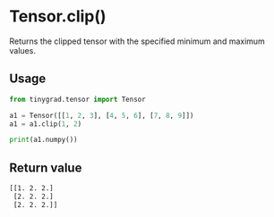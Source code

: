 # Tensor.clip()

Returns the clipped tensor with the specified minimum and maximum values.

## Usage
```python copy
from tinygrad.tensor import Tensor

a1 = Tensor([[1, 2, 3], [4, 5, 6], [7, 8, 9]])
a1 = a1.clip(1, 2)

print(a1.numpy())
```

## Return value
```bash
[[1. 2. 2.]
 [2. 2. 2.]
 [2. 2. 2.]]
```
